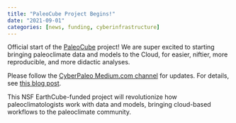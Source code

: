 ```yaml
---
title: "PaleoCube Project Begins!"
date: "2021-09-01"
categories: [news, funding, cyberinfrastructure]
---
```


Official start of the [PaleoCube](../projects.qmd) project! We are super excited to starting bringing paleoclimate data and models to the Cloud, for easier, niftier, more reproducible, and more didactic analyses. 

Please follow the [CyberPaleo Medium.com channel](https://medium.com/cyberpaleo) for updates. For details, see [this blog post](https://medium.com/cyberpaleo/announcing-the-next-linkedearth-chapter-paleocube-790778b6ffb0).

This NSF EarthCube-funded project will revolutionize how paleoclimatologists work with data and models, bringing cloud-based workflows to the paleoclimate community.